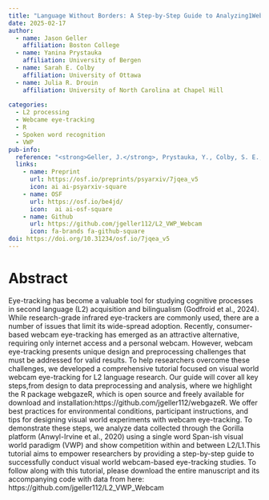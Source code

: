 ```yaml
---
title: "Language Without Borders: A Step-by-Step Guide to Analyzing1Webcam Eye-Tracking Data for L2 Research"
date: 2025-02-17
author:
  - name: Jason Geller
    affiliation: Boston College
  - name: Yanina Prystauka
    affiliation: University of Bergen
  - name: Sarah E. Colby
    affiliation: University of Ottawa
  - name: Julia R. Drouin 
    affiliation: University of North Carolina at Chapel Hill
    
categories: 
  - L2 processing
  - Webcame eye-tracking
  - R
  - Spoken word recognition
  - VWP 
pub-info:
  reference: "<strong>Geller, J.</strong>, Prystauka, Y., Colby, S. E., & Drouin, J. R. (2025). Language Without Borders: A Step-by-Step Guide to Analyzing Webcam Eye-Tracking Data for L2 Research. https://doi.org/10.31234/osf.io/7jqea_v5"
  links:
    - name: Preprint
      url: https://osf.io/preprints/psyarxiv/7jqea_v5
      icon: ai ai-psyarxiv-square
    - name: OSF
      url: https://osf.io/be4jd/
      icon:  ai ai-osf-square
    - name: Github
      url: https://github.com/jgeller112/L2_VWP_Webcam
      icon: fa-brands fa-github-square
doi: https://doi.org/10.31234/osf.io/7jqea_v5
---
```


# Abstract

Eye-tracking has become a valuable tool for studying cognitive processes in second language (L2) acquisition and bilingualism (Godfroid et al., 2024). While research-grade infrared eye-trackers are commonly used, there are a number of issues that limit its wide-spread adoption. Recently, consumer-based webcam eye-tracking has emerged as an attractive alternative, requiring only internet access and a personal webcam. However, webcam eye-tracking presents unique design and preprocessing challenges that must be addressed for valid results. To help researchers overcome these challenges, we developed a comprehensive tutorial focused on visual world webcam eye-tracking for L2 language research. Our guide will cover all key steps,from design to data preprocessing and analysis, where we highlight the R package webgazeR, which is open source and freely available for download and installation:https://github.com/jgeller112/webgazeR. We offer best practices for environmental conditions, participant instructions, and tips for designing visual world experiments with webcam eye-tracking. To demonstrate these steps, we analyze data collected through the Gorilla platform (Anwyl-Irvine et al., 2020) using a single word Span-ish visual world paradigm (VWP) and show competition within and between L2/L1.This tutorial aims to empower researchers by providing a step-by-step guide to successfully conduct visual world webcam-based eye-tracking studies. To follow along with this tutorial, please download the entire manuscript and its accompanying code with data from here: https://github.com/jgeller112/L2_VWP_Webcam
